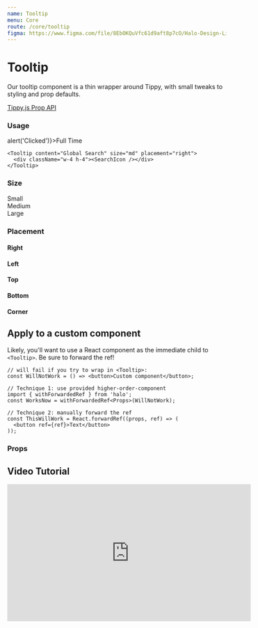 ```yaml
---
name: Tooltip
menu: Core
route: /core/tooltip
figma: https://www.figma.com/file/8EbOKQuVfc61d9aft8p7cO/Halo-Design-Library?node-id=210%3A863
---
```



# Tooltip

Our tooltip component is a thin wrapper around Tippy, with small tweaks to styling and prop defaults.

[Tippy.js Prop API](https://atomiks.github.io/tippyjs/all-props/)

### Usage

<Playground>
  <div className="mb-6 flex space-x-8 items-center">
    <Tooltip content="Only show full time positions" size="md">
      <Tag color="blue" size="md" onClose={()=>alert('Clicked')}>Full Time</Tag>
    </Tooltip>

    <Tooltip content="Global Search" size="md" placement="right">
      <div className="w-4 h-4"><SearchIcon /></div>
    </Tooltip>

  </div>
</Playground>

### Size

<Playground>
  <div className="flex space-x-8">
    <div className="mb-6">
      <Tooltip content="Pop a small tooltip above" size="sm">
        <Tag color="blue" size="md">
          Small
        </Tag>
      </Tooltip>
    </div>
    <div className="mb-6">
      <Tooltip content="Pop a medium tooltip above">
        <Tag color="blue" size="md">
          Medium
        </Tag>
      </Tooltip>
    </div>
    <div className="mb-6">
      <Tooltip content="Pop a large tooltip above" size="lg">
        <Tag color="blue" size="md">
          Large
        </Tag>
      </Tooltip>
    </div>
  </div>
</Playground>

### Placement

<Playground>
  <div className="flex space-x-12">
    <div className="mb-6">
      <h4>Right</h4>
      <Tooltip placement="right" content="on the right">
        <div className="h-16 w-16 rounded-md bg-gray-300"></div>
      </Tooltip>
    </div>
    <div className="mb-6">
      <h4>Left</h4>
      <Tooltip placement="left" content="on the left">
        <div className="h-16 w-16 rounded-md bg-green-300"></div>
      </Tooltip>
    </div>
    <div className="mb-6">
      <h4>Top</h4>
      <Tooltip placement="top" content="on the top">
        <div className="h-16 w-16 rounded-md bg-purple-300"></div>
      </Tooltip>
    </div>
    <div className="mb-6">
      <h4>Bottom</h4>
      <Tooltip placement="bottom" content="on the bottom">
        <div className="h-16 w-16 rounded-md bg-orange-300"></div>
      </Tooltip>
    </div>
    <div className="pb-8">
      <h4>Corner</h4>
      <Tooltip content="even at an element's corner :)" placement="right-end">
        <div className="h-16 w-16 rounded-md bg-blue-300"></div>
      </Tooltip>
    </div>
  </div>
</Playground>

## Apply to a custom component

Likely, you'll want to use a React component as the immediate child to `<Tooltip>`. Be sure to forward the ref!

```tsx
// will fail if you try to wrap in <Tooltip>:
const WillNotWork = () => <button>Custom component</button>;

// Technique 1: use provided higher-order-component
import { withForwardedRef } from 'halo';
const WorksNow = withForwardedRef<Props>(WillNotWork);

// Technique 2: manually forward the ref
const ThisWillWork = React.forwardRef((props, ref) => (
  <button ref={ref}>Text</button>
));
```

### Props

<Props of={Tooltip} />

## Video Tutorial

<a id="tutorial">
  <iframe
    width="560"
    height="315"
    src="https://www.youtube.com/embed/nQt8iW_j8d4?start=428"
    title="YouTube video player"
    frameborder="0"
    allow="accelerometer; autoplay; clipboard-write; encrypted-media; gyroscope; picture-in-picture"
    allowfullscreen
  ></iframe>
</a>
